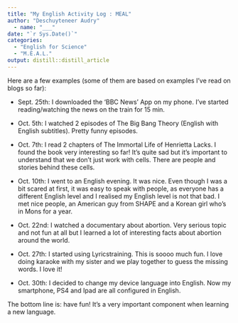 ```yaml
---
title: "My English Activity Log : MEAL"
author: "Deschuyteneer Audry"
  - name: "___" 
date: "`r Sys.Date()`"
categories:
  - "English for Science"
  - "M.E.A.L."
output: distill::distill_article
---
```



Here are a few examples (some of them are based on examples I've read on blogs so far):

- Sept. 25th: I downloaded the 'BBC News' App on my phone. I've started reading/watching the news on the train for 15 min.

- Oct. 5th: I watched 2 episodes of The Big Bang Theory (English with English subtitles). Pretty funny episodes.

- Oct. 7th: I read 2 chapters of The Immortal Life of Henrietta Lacks. I found the book very interesting so far! It's quite sad but it's important to understand that we don't just work with cells. There are people and stories behind these cells.

- Oct. 10th: I went to an English evening. It was nice. Even though I was a bit scared at first, it was easy to speak with people, as everyone has a different English level and I realised my English level is not that bad. I met nice people, an American guy from SHAPE and a Korean girl who's in Mons for a year.

- Oct. 22nd: I watched a documentary about abortion. Very serious topic and not fun at all but I learned a lot of interesting facts about abortion around the world.

- Oct. 27th: I started using Lyricstraining. This is soooo much fun. I love doing karaoke with my sister and we play together to guess the missing words. I love it!

- Oct. 30th: I decided to change my device language into English. Now my smartphone, PS4 and Ipad are all configured in English.

The bottom line is: have fun! It's a very important component when learning a new language.


